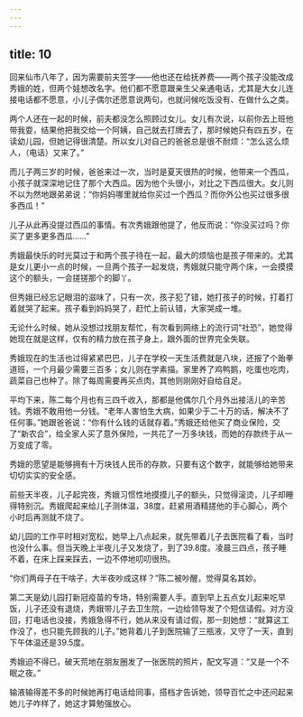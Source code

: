 ```yaml
---
---
---
```

title: 10
---





回来仙市八年了，因为需要前夫签字——他也还在给抚养费——两个孩子没能改成秀娥的姓，但两个娃想改名字。他们都不愿意跟亲生父亲通电话，尤其是大女儿连接电话都不愿意，小儿子偶尔还愿意说两句，也就问候吃饭没有、在做什么之类。

两个人还在一起的时候，前夫都没怎么照顾过女儿。女儿有次说，以前你去上班他带我耍，结果他把我交给一个阿姨，自己就去打牌去了，那时候她只有四五岁，在读幼儿园，但她记得很清楚。所以女儿对自己的爸爸总是很不耐烦：“怎么这么烦人，（电话）又来了。”

而儿子两三岁的时候，爸爸来过一次，当时是夏天很热的时候，他带来一个西瓜，小孩子就深深地记住了那个大西瓜。因为他个头很小，对比之下西瓜很大。女儿则不以为然地跟弟弟说：“你妈妈哪里就给你买过一个西瓜？而你外公也买过很多很多西瓜！”

儿子从此再没提过西瓜的事情。有次秀娥跟他提了，他反而说：“你没买过吗？你买了更多更多西瓜……”

秀娥最快乐的时光莫过于和两个孩子待在一起，最大的烦恼也是孩子带来的。尤其是女儿更小一点的时候，一旦两个孩子一起发烧，秀娥就只能守两个床，一会摸摸这个的额头，一会搓搓那个的脚丫。

但秀娥已经忘记眼泪的滋味了，只有一次，孩子犯了错，她打孩子的时候，打着打着就哭了起来。孩子看到妈妈哭了，赶忙上前认错，大家哭成一堆。

无论什么时候，她从没想过找朋友帮忙，有次看到网络上的流行词“社恐”，她觉得她现在就是这样，仅有的精力放在孩子身上，跟外面的世界完全失联。

秀娥现在的生活也过得紧紧巴巴，儿子在学校一天生活费就是八块，还报了个跆拳道班，一个月最少需要三百多；女儿则在学素描。家里养了鸡鸭鹅，吃蛋也吃肉，蔬菜自己也种了。除了每周需要再买点肉，其他则刚刚好自给自足。

平均下来，陈二每个月也有三四千收入，那都是他偶尔几个月外出接活儿的辛苦钱。秀娥不敢用他一分钱。“老年人害怕生大病，如果少于二十万的话，解决不了任何事。”她跟爸爸说：“你有什么钱的话就存着。”秀娥还给他买了商业保险，交了“新农合”，给全家人买了意外保险，一共花了一万多块钱，而她的存款终于从一万变成了零。

秀娥的愿望是能够拥有十万块钱人民币的存款，只要有这个数字，就能够给她带来切切实实的安全感。

前些天半夜，儿子起完夜，秀娥习惯性地摸摸儿子的额头，只觉得滚烫，儿子却睡得特别沉。秀娥爬起来给儿子测体温，38度，赶紧用酒精搓他的手心脚心，两个小时后再测就不烧了。

幼儿园的工作平时相对宽松，她早上八点起来，就先带着儿子去医院看了看，当时也没什么事。但当天晚上半夜儿子又发烧了，到了39.8度。凌晨三四点，孩子睡不着，在床上踩来踩去，一边不停地叨叨很热。

“你们两母子在干啥子，大半夜吵成这样？”陈二被吵醒，觉得莫名其妙。

第二天是幼儿园打新冠疫苗的专场，特别需要人手。直到早上五点女儿起来吃早饭，儿子还没有退烧，秀娥带儿子去卫生院，一边给领导发了个短信请假。对方没回，打电话也没接，秀娥急得不行，她从来没有请过假，那一刻她想：“就算这工作没了，也只能先顾我的儿子。”她背着儿子到医院输了三瓶液，又守了一天，直到下午体温还是39.5度。

秀娥迫不得已，破天荒地在朋友圈发了一张医院的照片，配文写道：“又是一个不眠之夜。”

输液输得差不多的时候她再打电话给同事，搭档才告诉她，领导百忙之中还问起来她儿子咋样了，她这才算勉强放心。